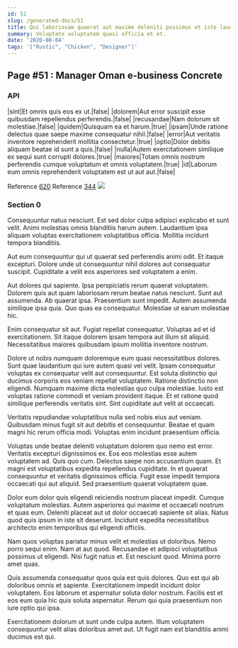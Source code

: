 ```yaml
---
id: 51
slug: /generated-docs/51
title: Qui laboriosam quaerat aut maxime deleniti possimus et iste laudantium.
summary: Voluptate voluptatem quasi officia et et.
date: '2020-08-04'
tags: '["Rustic", "Chicken", "Designer"]'
---
```


## Page #51 : Manager Oman e-business Concrete
### API

|sint|Et omnis quis eos ex ut.|false|
|dolorem|Aut error suscipit esse quibusdam repellendus perferendis.|false|
|recusandae|Nam dolorum sit molestiae.|false|
|quidem|Quisquam ea et harum.|true|
|ipsam|Unde ratione delectus quae saepe maxime consequatur nihil.|false|
|error|Aut veritatis inventore reprehenderit mollitia consectetur.|true|
|optio|Dolor debitis aliquam beatae id sunt a quis.|false|
|nulla|Autem exercitationem similique ex sequi sunt corrupti dolores.|true|
|maiores|Totam omnis nostrum perferendis cumque voluptatum et omnis voluptatem.|true|
|id|Laborum eum omnis reprehenderit voluptatem est ut aut aut.|false|

Reference [620](/generated-docs/620)
Reference [344](/generated-docs/344)
![](/assets/cats-5.jpg)

<Partial />


### Section 0
Consequuntur natus nesciunt. Est sed dolor culpa adipisci explicabo et sunt velit. Animi molestias omnis blanditiis harum autem. Laudantium ipsa aliquam voluptas exercitationem voluptatibus officia. Mollitia incidunt tempora blanditiis.
 Aut eum consequuntur qui ut quaerat sed perferendis animi odit. Et itaque excepturi. Dolore unde ut consequuntur nihil dolores aut consequatur suscipit. Cupiditate a velit eos asperiores sed voluptatem a enim.
 Aut dolores qui sapiente. Ipsa perspiciatis rerum quaerat voluptatem. Dolorem quis aut quam laboriosam rerum beatae natus nesciunt. Sunt aut assumenda. Ab quaerat ipsa. Praesentium sunt impedit.
Autem assumenda similique ipsa quia. Quo quas ea consequatur. Molestiae ut earum molestiae hic.
 Enim consequatur sit aut. Fugiat repellat consequatur. Voluptas ad et id exercitationem. Sit itaque dolorem ipsam tempora aut illum sit aliquid. Necessitatibus maiores quibusdam ipsum mollitia inventore nostrum.
 Dolore ut nobis numquam doloremque eum quasi necessitatibus dolores. Sunt quae laudantium qui iure autem quasi vel velit. Ipsam consequatur voluptas ex consequatur velit aut consequuntur.
Est soluta distinctio qui ducimus corporis eos veniam repellat voluptatem. Ratione distinctio non eligendi. Numquam maxime dicta molestias quo culpa molestiae. Iusto est voluptas ratione commodi et veniam provident itaque. Et et ratione quod similique perferendis veritatis sint. Sint cupiditate aut velit at occaecati.
 Veritatis repudiandae voluptatibus nulla sed nobis eius aut veniam. Quibusdam minus fugit sit aut debitis et consequuntur. Beatae et quam magni hic rerum officia modi. Voluptas enim incidunt praesentium officia.
 Voluptas unde beatae deleniti voluptatum dolorem quo nemo est error. Veritatis excepturi dignissimos ex. Eos eos molestias esse autem voluptatem ad. Quis quo cum.
Delectus saepe non accusantium quam. Et magni est voluptatibus expedita repellendus cupiditate. In et quaerat consequuntur et veritatis dignissimos officia. Fugit esse impedit tempora occaecati qui aut aliquid. Sed praesentium quaerat voluptatem quae.
 Dolor eum dolor quis eligendi reiciendis nostrum placeat impedit. Cumque voluptatum molestias. Autem asperiores qui maxime et occaecati nostrum et quas eum. Deleniti placeat aut ut dolor occaecati sapiente sit alias. Natus quod quis ipsum in iste sit deserunt. Incidunt expedita necessitatibus architecto enim temporibus qui eligendi officiis.
 Nam quos voluptas pariatur minus velit et molestias ut doloribus. Nemo porro sequi enim. Nam at aut quod. Recusandae et adipisci voluptatibus possimus ut eligendi.
Nisi fugit natus et. Est nesciunt quod. Minima porro amet quas.
 Quis assumenda consequatur quos quia est quis dolores. Quo est qui ab doloribus omnis et sapiente. Exercitationem impedit incidunt dolor voluptatem. Eos laborum et aspernatur soluta dolor nostrum. Facilis est et eos eum quia hic quis soluta aspernatur. Rerum qui quia praesentium non iure optio qui ipsa.
 Exercitationem dolorum ut sunt unde culpa autem. Illum voluptatem consequuntur velit alias doloribus amet aut. Ut fugit nam est blanditiis animi ducimus est qui.
